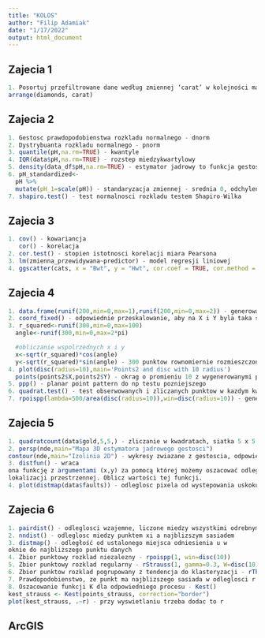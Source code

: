 ```yaml
---
title: "KOLOS"
author: "Filip Adamiak"
date: "1/17/2022"
output: html_document
---
```


## Zajecia 1

```r
1. Posortuj przefiltrowane dane według zmiennej ‘carat’ w kolejności malejącej.
arrange(diamonds, carat)
```

## Zajecia 2

```r
1. Gestosc prawdopodobienstwa rozkladu normalnego - dnorm
2. Dystrybuanta rozkladu normalnego - pnorm
3. quantile(pH,na.rm=TRUE) - kwantyle
4. IQR(data$pH,na.rm=TRUE) - rozstep miedzykwartylowy
5. density(data_df$pH,na.rm=TRUE) - estymator jadrowy to funkcja gestosci
6. pH_standardized<-
  pH %>%
  mutate(pH_1=scale(pH)) - standaryzacja zmiennej - srednia 0, odchylenie 1
7. shapiro.test() - test normalnosci rozkladu testem Shapiro-Wilka
```

## Zajecia 3

```r
1. cov() - kowariancja
   cor() - korelacja
2. cor.test() - stopien istotnosci korelacji miara Pearsona
3. lm(zmienna_przewidywana~predictor) - model regresji liniowej
4. ggscatter(cats, x = "Bwt", y = "Hwt", cor.coef = TRUE, cor.method = "pearson", add = "reg.line", add.params = list(color = "black", fill = "lightgray" ), conf.int = TRUE  ) - graficzne przedstawienie korelacji miedzy dwoma zmiennymi, metoda pearson. Dodatkowo wyswietlamy regresje liniowa.

```

## Zajecia 4

```r
1. data.frame(runif(200,min=0,max=1),runif(200,min=0,max=2)) - generowanie 200 punktow rownomiernie rozmieszczonych w obszarze prostokatnym x=[0,1], y=[0,2]
2. coord_fixed() - odpowiednie przeskalowanie, aby na X i Y byla taka sama proporcja - dla danych przestrzennych X:Y powinno wynosic 1:1
3. r_squared<-runif(300,min=0,max=100)
  angle<-runif(300,min=0,max=2*pi)

  #obliczanie wspolrzednych x i y
  x<-sqrt(r_squared)*cos(angle)
  y<-sqrt(r_squared)*sin(angle) - 300 punktow rownomiernie rozmieszczonych w   okregu o promieniu 100, nastepnie wylicza sie kat i wspolrzedne X i Y
4. plot(disc(radius=10),main='Points2 and disc with 10 radius')
  points(points2$X,points2$Y) - okrag o promieniu 10 z wygenerowanymi punktami, wymaga spatstat
5. ppp() - planar point pattern do np testu pozniejszego
6. quadrat.test() - test obserwowanych i zliczanych punktow w kazdym kwadracie
7. rpoispp(lambda=500/area(disc(radius=10)),win=disc(radius=10)) - generuje proces punktowy Poissona. Okno to okrag o promieniu 10, lambda to ilosc punktow/aproksywowana ilosc punktow powierzchni kola dla tego przypadku.

```

## Zajecia 5

```r
1. quadratcount(data$gold,5,5,) - zliczanie w kwadratach, siatka 5 x 5
2. persp(nde,main="Mapa 3D estymatora jadrowego gestosci")
contour(nde,main="Izolinia 2D") - wykresy zwiazane z gestoscia, odpowiednio 3D i konturowy 2D
3. distfun() - wraca
ona funkcję z argumentami (x,y) za pomocą której możemy oszacować odległości w dowolnej
lokalizacji przestrzennej. Oblicz wartości tej funkcji.
4. plot(distmap(data$faults)) - odleglosc pixela od wystepowania uskoku

```

## Zajecia 6

```r
1. pairdist() - odleglosci wzajemne, liczone miedzy wszystkimi odrebnymi parami punktow
2. nndist() - odleglosc miedzy punktem xi a najblizszym sasiadem
3. distmap() - odległość od ustalonego miejsca odniesienia u w
oknie do najbliższego punktu danych
4. Zbior punktowy rozklad niezalezny - rpoispp(1, win=disc(10))
5. Zbior punktowy rozklad regularny - rStrauss(1, gamma=0.3, W=disc(10))
6. Zbior punktow rozklad pogrupowany z tendencja do klasteryzacji - rThomas(kappa=0.3, scale=2,  mu=2, win=disc(10))
7. Prawdopodobienstwo, ze punkt ma najblizszego sasiada w odleglosci r G(r) - Gest()
8. Oszacowanie funkcji K dla odpowiedniego procesu - Kest()
kest_strauss <- Kest(points_strauss, correction="border")
plot(kest_strauss, .~r) - przy wyswietlaniu trzeba dodac to r

```

## ArcGIS

```r

```
